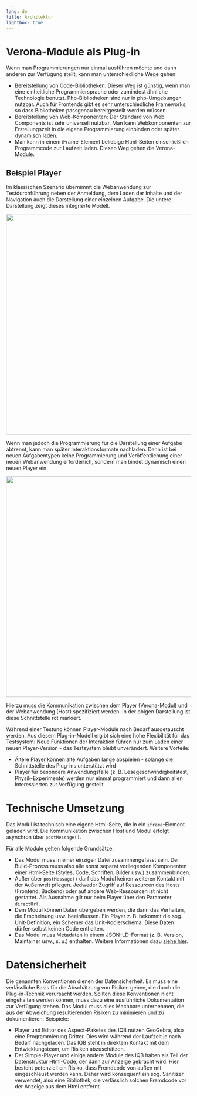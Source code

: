 ---
lang: de
title: Architektur
lightbox: true
---

# Verona-Module als Plug-in

Wenn man Programmierungen nur einmal ausführen möchte und dann anderen zur Verfügung stellt, kann man unterschiedliche Wege gehen:

* Bereitstellung von Code-Bibliotheken: Dieser Weg ist günstig, wenn man eine einheitliche Programmiersprache oder zumindest ähnliche Technologie benutzt. Php-Bibliotheken sind nur in php-Umgebungen nutzbar. Auch für Frontends gibt es sehr unterschiedliche Frameworks, so dass Bibliotheken passgenau bereitgestellt werden müssen.
* Bereitstellung von Web-Komponenten: Der Standard von Web Components ist sehr universell nutzbar. Man kann Webkomponenten zur Erstellungszeit in die eigene Programmierung einbinden oder später dynamisch laden.
* Man kann in einem iFrame-Element beliebige Html-Seiten einschließlich Programmcode zur Laufzeit laden. Diesen Weg gehen die Verona-Module.

## Beispiel Player

Im klassischen Szenario übernimmt die Webanwendung zur Testdurchführung neben der Anmeldung, dem Laden der Inhalte und der Navigation auch die Darstellung einer einzelnen Aufgabe. Die untere Darstellung zeigt dieses integrierte Modell.

![](assets/player-1.png){width="600" group="architecture"}

Wenn man jedoch die Programmierung für die Darstellung einer Aufgabe abtrennt, kann man später Interaktionsformate nachladen. Dann ist bei neuen Aufgabentypen keine Programmierung und Veröffentlichung einer neuen Webanwendung erforderlich, sondern man bindet dynamisch einen neuen Player ein.

![](assets/player-2.png){width="600" group="architecture"}

Hierzu muss die Kommunikation zwischen dem Player (Verona-Modul) und der Webanwendung (Host) spezifiziert werden. In der obigen Darstellung ist diese Schnittstelle rot markiert.

Während einer Testung können Player-Module nach Bedarf ausgetauscht werden. Aus diesem Plug-in-Modell ergibt sich eine hohe Flexibilität für das Testsystem: Neue Funktionen der Interaktion führen nur zum Laden einer neuen Player-Version - das Testsystem bleibt unverändert. Weitere Vorteile:

* Ältere Player können alte Aufgaben lange abspielen - solange die Schnittstelle des Plug-ins unterstützt wird
* Player für besondere Anwendungsfälle (z. B. Lesegeschwindigkeitstest, Physik-Experimente) werden nur einmal programmiert und dann allen Interessierten zur Verfügung gestellt

# Technische Umsetzung

Das Modul ist technisch eine eigene Html-Seite, die in ein `iframe`-Element geladen wird. Die Kommunikation zwischen Host und Modul erfolgt asynchron über `postMessage()`.

Für alle Module gelten folgende Grundsätze:

* Das Modul muss in einer einzigen Datei zusammengefasst sein. Der Build-Prozess muss also alle sonst separat vorliegenden Komponenten einer Html-Seite (Styles, Code, Schriften, Bilder usw.) zusammenbinden.
* Außer über `postMessage()` darf das Modul keinen weiteren Kontakt mit der Außenwelt pflegen. Jedweder Zugriff auf Ressourcen des Hosts (Frontend, Backend) oder auf andere Web-Ressourcen ist nicht gestattet. Als Ausnahme gilt nur beim Player über den Parameter `directUrl`.
* Dem Modul können Daten übergeben werden, die dann das Verhalten, die Erscheinung usw. beeinflussen. Ein Player z. B. bekommt die sog. Unit-Definition, ein Schemer das Unit-Kodierschema. Diese Daten dürfen selbst keinen Code enthalten.
* Das Modul muss Metadaten in einem JSON-LD-Format (z. B. Version, Maintainer usw., s. u.) enthalten. Weitere Informationen dazu [siehe hier](metadata.qmd).

# Datensicherheit
 
 Die genannten Konventionen dienen der Datensicherheit. Es muss eine verlässliche Basis für die Abschätzung von Risiken geben, die durch die Plug-in-Technik verursacht werden. Sollten diese Konventionen nicht eingehalten werden können, muss dazu eine ausführliche Dokumentation zur Verfügung stehen. Das Modul muss alles Machbare unternehmen, die aus der Abweichung resultierenden Risiken zu minimieren und zu dokumentieren. Beispiele:
 
 * Player und Editor des Aspect-Paketes des IQB nutzen GeoGebra, also eine Programmierung Dritter. Dies wird während der Laufzeit je nach Bedarf nachgeladen. Das IQB steht in direktem Kontakt mit dem Entwicklungsteam, um Risiken abzuschätzen.
 * Der Simple-Player und einige andere Module des IQB haben als Teil der Datenstruktur Html-Code, der dann zur Anzeige gebracht wird. Hier besteht potenziell ein Risiko, dass Fremdcode von außen mit eingeschleust werden kann. Daher wird konsequent ein sog. Sanitizer verwendet, also eine Bibliothek, die verlässlich solchen Fremdcode vor der Anzeige aus dem Html entfernt.